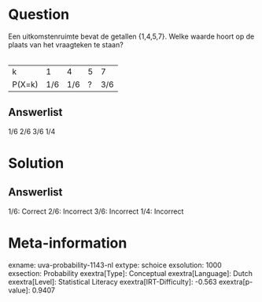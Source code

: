Question
========

Een uitkomstenruimte bevat de getallen {1,4,5,7}. Welke waarde hoort op
de plaats van het vraagteken te staan?\
\

  -------- ----- ----- --- -----
  k        1     4     5   7
  P(X=k)   1/6   1/6   ?   3/6
  -------- ----- ----- --- -----

Answerlist
----------

1/6
2/6
3/6
1/4

Solution
========

Answerlist
----------

1/6: Correct
2/6: Incorrect
3/6: Incorrect
1/4: Incorrect

Meta-information
================
exname: uva-probability-1143-nl
extype: schoice
exsolution: 1000
exsection: Probability 
exextra[Type]: Conceptual
exextra[Language]: Dutch
exextra[Level]: Statistical Literacy
exextra[IRT-Difficulty]: -0.563
exextra[p-value]: 0.9407

